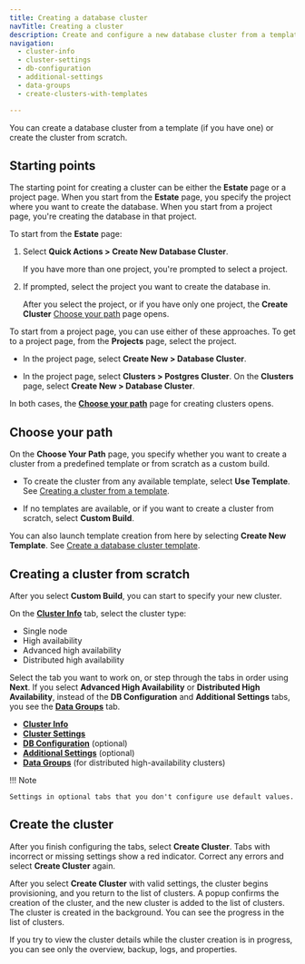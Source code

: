 ```yaml
---
title: Creating a database cluster
navTitle: Creating a cluster
description: Create and configure a new database cluster from a template or custom settings.
navigation:
  - cluster-info
  - cluster-settings
  - db-configuration
  - additional-settings
  - data-groups
  - create-clusters-with-templates

---
```


You can create a database cluster from a template (if you have one) or create the cluster from scratch.

## Starting points

The starting point for creating a cluster can be either the **Estate** page or a project page. When you start from the **Estate** page, you specify the project where you want to create the database. When you start from a project page, you're creating the database in that project.

To start from the **Estate** page:

1.  Select **Quick Actions > Create New Database Cluster**. 

    If you have more than one project, you're prompted to select a project.

2.  If prompted, select the project you want to create the database in.

    After you select the project, or if you have only one project, the **Create Cluster** [Choose your path](#choose-your-path) page opens.

To start from a project page, you can use either of these approaches. To get to a project page, from the **Projects** page, select the project.

-   In the project page, select **Create New > Database Cluster**. 

-   In the project page, select **Clusters > Postgres Cluster**. On the **Clusters** page, select **Create New > Database Cluster**.

In both cases, the [**Choose your path**](#choose-your-path) page for creating clusters opens.

## Choose your path

On the **Choose Your Path** page, you specify whether you want to create a cluster from a predefined template or from scratch as a custom build. 

-   To create the cluster from any available template, select **Use Template**. See [Creating a cluster from a template](create-clusters-with-templates.mdx).

-   If no templates are available, or if you want to create a cluster from scratch, select **Custom Build**.

You can also launch template creation from here by selecting **Create New Template**. See [Create a database cluster template](../manage-clusters/create-cluster-template.mdx).

## Creating a cluster from scratch

After you select **Custom Build**, you can start to specify your new cluster.

On the [**Cluster Info**](cluster-info.mdx) tab, select the cluster type:

-   Single node
-   High availability
-   Advanced high availability
-   Distributed high availability
      

Select the tab you want to work on, or step through the tabs in order using **Next**. If you select **Advanced High Availability** or **Distributed High Availability**, instead of the **DB Configuration** and **Additional Settings** tabs, you see the [**Data Groups**](data-groups.mdx) tab.

-   [**Cluster Info**](cluster-info.mdx)
-   [**Cluster Settings**](cluster-settings.mdx)
-   [**DB Configuration**](db-configuration.mdx) (optional)
-   [**Additional Settings**](additional-settings.mdx) (optional)
-   [**Data Groups**](data-groups.mdx) (for distributed high-availability clusters)

!!! Note

    Settings in optional tabs that you don't configure use default values.

## Create the cluster

After you finish configuring the tabs, select **Create Cluster**. Tabs with incorrect or missing settings show a red indicator. Correct any errors and select **Create Cluster** again.

After you select **Create Cluster** with valid settings, the cluster begins provisioning, and you return to the list of clusters. A popup confirms the creation of the cluster, and the new cluster is added to the list of clusters. The cluster is created in the background. You can see the progress in the list of clusters. 

If you try to view the cluster details while the cluster creation is in progress, you can see only the overview, backup, logs, and properties.
